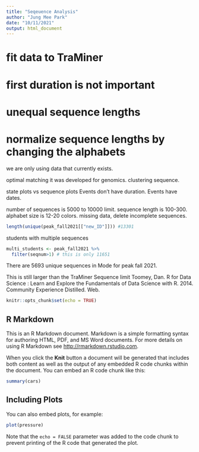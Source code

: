 ```yaml
---
title: "Seqeuence Analysis"
author: "Jung Mee Park"
date: "10/11/2021"
output: html_document
---
```

# fit data to TraMiner
# first duration is not important
# unequal sequence lengths
# normalize sequence lengths by changing the alphabets
we are only using data that currently exists. 

optimal matching it was developed for genomics. 
clustering sequence. 

state plots vs sequence plots
Events don't have duration. Events have dates.

number of sequences is 5000 to 10000 limit. 
sequence length is 100-300. 
alphabet size is 12-20 colors. 
missing data, delete incomplete sequences. 

```r
length(unique(peak_fall2021[["new_ID"]])) #13301
```
students with multiple sequences
```r
multi_students <- peak_fall2021 %>% 
  filter(seqnum>1) # this is only 11651
```
There are 5693 unique sequences in Mode for peak fall 2021. 


This is still larger than the TraMiner Sequence limit
Toomey, Dan. R for Data Science : Learn and Explore the Fundamentals of Data Science with R. 2014. Community Experience Distilled. Web.


```r
knitr::opts_chunk$set(echo = TRUE)
```

## R Markdown

This is an R Markdown document. Markdown is a simple formatting syntax for authoring HTML, PDF, and MS Word documents. For more details on using R Markdown see <http://rmarkdown.rstudio.com>.

When you click the **Knit** button a document will be generated that includes both content as well as the output of any embedded R code chunks within the document. You can embed an R code chunk like this:

```r
summary(cars)
```

## Including Plots

You can also embed plots, for example:

```r
plot(pressure)
```

Note that the `echo = FALSE` parameter was added to the code chunk to prevent printing of the R code that generated the plot.
